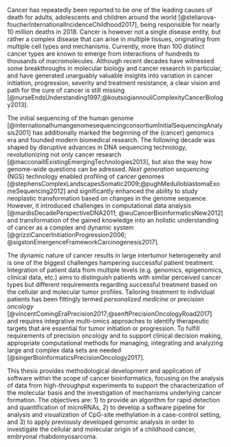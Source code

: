 Cancer has repeatedly been reported to be one of the leading causes of death for adults, adolescents and children around the world [@steliarova-foucherInternationalIncidenceChildhood2017], being responsible for nearly 10 million deaths in 2018. Cancer is however not a single disease entity, but rather a complex disease that can arise in multiple tissues, originating from multiple cell types and mechanisms. Currently, more than 100 distinct cancer types are known to emerge from interactions of hundreds to thousands of macromolecules. Although recent decades have witnessed some breakthroughs in molecular biology and cancer research in particular, and have generated unarguably valuable insights into variation in cancer initiation, progression, severity and treatment resistance, a clear vision and path for the cure of cancer is still missing [@nurseEndsUnderstanding1997;@koutsogiannouliComplexityCancerBiology2013]. 

The initial sequencing of the human genome [@internationalhumangenomesequencingconsortiumInitialSequencingAnalysis2001] has additionally marked the beginning of the (cancer) genomics era and founded modern biomedical research. The following decade was shaped by disruptive advances in DNA sequencing technology, revolutionizing not only cancer research [@macconaillExistingEmergingTechnologies2013], but also the way how genome-wide questions can be adressed. *Next generation sequencing* (NGS) technology enabled profiling of cancer genomes [@stephensComplexLandscapesSomatic2009;@pughMedulloblastomaExomeSequencing2012] and significantly enhanced the ability to study neoplastic transformation based on changes in the genome sequence. However, it introduced challenges in computational data analysis [@mardisDecadePerspectiveDNA2011; @wuCancerBioinformaticsNew2012] and transformation of the gained knowledge into an holistic understanding of cancer as a complex and dynamic system [@grizziCancerInitiationProgression2006; @sigstonEmergenceFrameworkCarcinogenesis2017].

The dynamic nature of cancer results in large intertumor heterogeneity and is one of the biggest challenges hampering successful patient treatment. Integration of patient data from multiple levels (e.g. genomics, epigenomics, clinical data, etc.) aims to distinguish patients with similar perceived cancer types but different requirements regarding successful treatment based on the cellular and molecular tumor profiles. Tailoring treatment to individual patients has been fittingly termed *personalized medicine* or *precision oncology* [@vincentComingEraPrecision2017;@senftPrecisionOncologyRoad2017] and requires integrative multi-omics approaches to identify therapeutic targets that are essential for tumor initiation or progression. To fulfill requirements of precision oncology and to support clinical decision making, appropriate computational methods for managing, integrating and analyzing large and complex data sets are needed [@singerBioinformaticsPrecisionOncology2017].

This thesis provides methodological development and application of software within the scope of cancer bioinformatics, focusing on the analysis of data from high-throughput experiments to support the characterization of the molecular basis and the investigation of mechanisms underlying cancer formation. The objectives are: 1) to provide an algorithm for rapid detection and quantification of microRNAs, 2) to develop a software pipeline for analysis and visualization of CpG-site methylation in a case-control setting, and 3) to apply previously developed genomic analysis in order to investigate the cellular and molecular origin of a childhood cancer, embryonal rhabdomyosarcoma.
